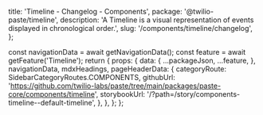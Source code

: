   title: 'Timeline - Changelog - Components',
  package: '@twilio-paste/timeline',
  description: 'A Timeline is a visual representation of events displayed in chronological order.',
  slug: '/components/timeline/changelog',
};




  const navigationData = await getNavigationData();
  const feature = await getFeature('Timeline');
  return {
    props: {
      data: {
        ...packageJson,
        ...feature,
      },
      navigationData,
      mdxHeadings,
      pageHeaderData: {
        categoryRoute: SidebarCategoryRoutes.COMPONENTS,
        githubUrl: 'https://github.com/twilio-labs/paste/tree/main/packages/paste-core/components/timeline',
        storybookUrl: '/?path=/story/components-timeline--default-timeline',
      },
    },
  };
};

<Changelog />
